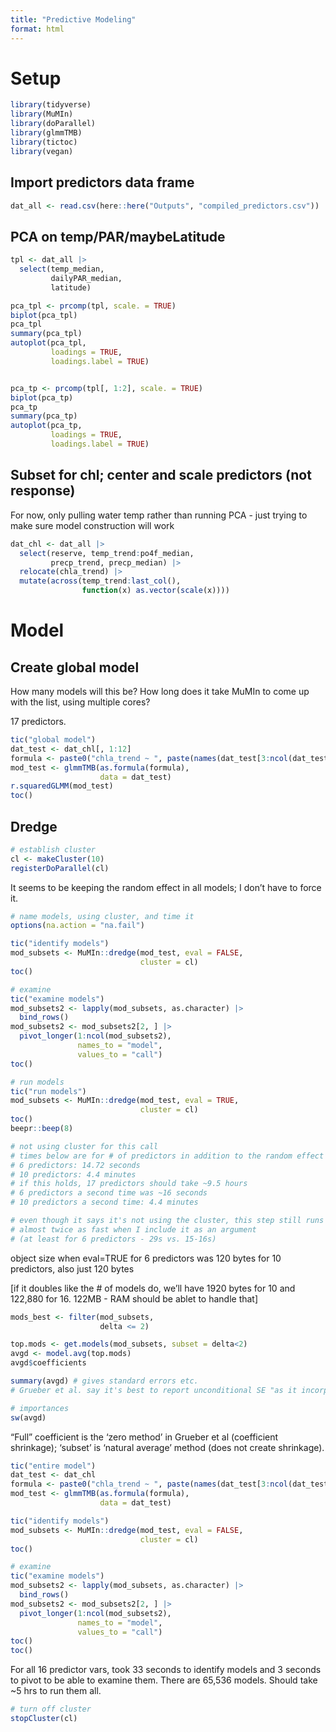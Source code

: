 ```yaml
---
title: "Predictive Modeling"
format: html
---
```


# Setup  

```r
library(tidyverse)
library(MuMIn)
library(doParallel)
library(glmmTMB)
library(tictoc)
library(vegan)
```


## Import predictors data frame  

```r
dat_all <- read.csv(here::here("Outputs", "compiled_predictors.csv"))
```



## PCA on temp/PAR/maybeLatitude  

```r
tpl <- dat_all |> 
  select(temp_median,
         dailyPAR_median,
         latitude)

pca_tpl <- prcomp(tpl, scale. = TRUE)
biplot(pca_tpl)
pca_tpl
summary(pca_tpl)
autoplot(pca_tpl,
         loadings = TRUE,
         loadings.label = TRUE)


pca_tp <- prcomp(tpl[, 1:2], scale. = TRUE)
biplot(pca_tp)
pca_tp
summary(pca_tp)
autoplot(pca_tp,
         loadings = TRUE,
         loadings.label = TRUE)
```



## Subset for chl; center and scale predictors (not response)  

For now, only pulling water temp rather than running PCA - just trying to make sure model construction will work  

```r
dat_chl <- dat_all |> 
  select(reserve, temp_trend:po4f_median,
         precp_trend, precp_median) |> 
  relocate(chla_trend) |> 
  mutate(across(temp_trend:last_col(),
                function(x) as.vector(scale(x))))
```


# Model  

## Create global model    


How many models will this be? How long does it take MuMIn to come up with the list, using multiple cores?  

17 predictors.  


```r
tic("global model")
dat_test <- dat_chl[, 1:12]
formula <- paste0("chla_trend ~ ", paste(names(dat_test[3:ncol(dat_test)]), collapse = " + "), " + (1|reserve)")
mod_test <- glmmTMB(as.formula(formula),
                    data = dat_test)
r.squaredGLMM(mod_test)
toc()
```


## Dredge  

```r
# establish cluster
cl <- makeCluster(10)  
registerDoParallel(cl)
```


It seems to be keeping the random effect in all models; I don't have to force it.  

```r
# name models, using cluster, and time it
options(na.action = "na.fail")

tic("identify models")
mod_subsets <- MuMIn::dredge(mod_test, eval = FALSE,
                             cluster = cl)
toc()

# examine
tic("examine models")
mod_subsets2 <- lapply(mod_subsets, as.character) |> 
  bind_rows()
mod_subsets2 <- mod_subsets2[2, ] |> 
  pivot_longer(1:ncol(mod_subsets2),
               names_to = "model",
               values_to = "call")
toc()
```

```r
# run models  
tic("run models")
mod_subsets <- MuMIn::dredge(mod_test, eval = TRUE,
                             cluster = cl)
toc()
beepr::beep(8)

# not using cluster for this call
# times below are for # of predictors in addition to the random effect
# 6 predictors: 14.72 seconds
# 10 predictors: 4.4 minutes
# if this holds, 17 predictors should take ~9.5 hours  
# 6 predictors a second time was ~16 seconds
# 10 predictors a second time: 4.4 minutes

# even though it says it's not using the cluster, this step still runs
# almost twice as fast when I include it as an argument
# (at least for 6 predictors - 29s vs. 15-16s)  
```

object size when eval=TRUE for 6 predictors was 120 bytes
for 10 predictors, also just 120 bytes

[if it doubles like the # of models do, we'll have 1920 bytes for 10 and
122,880 for 16. 122MB - RAM should be ablet to handle that]


```r
mods_best <- filter(mod_subsets,
                    delta <= 2)

top.mods <- get.models(mod_subsets, subset = delta<2)
avgd <- model.avg(top.mods)
avgd$coefficients

summary(avgd) # gives standard errors etc.
# Grueber et al. say it's best to report unconditional SE "as it incorporates model selection uncertainty, as opposed to standard SE which only considers sampling variance" 

# importances
sw(avgd)
```

"Full" coefficient is the 'zero method' in Grueber et al (coefficient shrinkage); 'subset' is 'natural average' method (does not create shrinkage).  


```r
tic("entire model")
dat_test <- dat_chl
formula <- paste0("chla_trend ~ ", paste(names(dat_test[3:ncol(dat_test)]), collapse = " + "), " + (1|reserve)")
mod_test <- glmmTMB(as.formula(formula),
                    data = dat_test)

tic("identify models")
mod_subsets <- MuMIn::dredge(mod_test, eval = FALSE,
                             cluster = cl)
toc()

# examine
tic("examine models")
mod_subsets2 <- lapply(mod_subsets, as.character) |> 
  bind_rows()
mod_subsets2 <- mod_subsets2[2, ] |> 
  pivot_longer(1:ncol(mod_subsets2),
               names_to = "model",
               values_to = "call")
toc()
toc()
```

For all 16 predictor vars, took 33 seconds to identify models and 3 seconds to pivot to be able to examine them. There are 65,536 models. Should take ~5 hrs to run them all.   

```r
# turn off cluster
stopCluster(cl)
```

